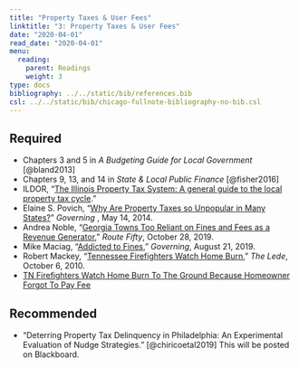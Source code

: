 ```yaml
---
title: "Property Taxes & User Fees"
linktitle: "3: Property Taxes & User Fees"
date: "2020-04-01"
read_date: "2020-04-01"
menu:
  reading:
    parent: Readings
    weight: 3
type: docs
bibliography: ../../static/bib/references.bib
csl: ../../static/bib/chicago-fullnote-bibliography-no-bib.csl
---
```


## Required

- <i class="fas fa-book"></i> Chapters 3 and 5 in *A Budgeting Guide for Local Government* [@bland2013]
- <i class="fas fa-book"></i> Chapters 9, 13, and 14 in *State & Local Public Finance* [@fisher2016]
- <i class="fas fa-external-link-alt"></i> ILDOR, "[The Illinois Property Tax System: A general guide to the local property tax cycle](https://www2.illinois.gov/rev/research/publications/Documents/localgovernment/ptax-1004.pdf)."
- <i class="fas fa-external-link-alt"></i> Elaine S. Povich, "[Why Are Property Taxes so Unpopular in Many States?](https://www.governing.com/news/headlines/why-are-property-taxes-so-unpopular-in-many-states.html)" *Governing* , May 14, 2014.
- <i class="fas fa-external-link-alt"></i> Andrea Noble, "[Georgia Towns Too Reliant on Fines and Fees as a Revenue Generator](https://www.routefifty.com/finance/2019/10/report-georgia-towns-too-reliant-fines-and-fees-revenue-generator/160921/)," *Route Fifty*, October 28, 2019.
- <i class="fas fa-external-link-alt"></i> Mike Maciag, "[Addicted to Fines](https://www.governing.com/topics/finance/fine-fee-revenues-special-report.html)," *Governing*, August 21, 2019.
- <i class="fas fa-external-link-alt"></i> Robert Mackey, "[Tennessee Firefighters Watch Home Burn](https://thelede.blogs.nytimes.com/2010/10/06/tennessee-firefighters-watch-home-burn/)," *The Lede*, October 6, 2010.
- <i class="fab fa-youtube"></i> [TN Firefighters Watch Home Burn To The Ground Because Homeowner Forgot To Pay Fee](https://www.youtube.com/watch?v=PwJrPa8Ps7A)

## Recommended

- <i class="far fa-file-pdf"></i> "Deterring Property Tax Delinquency in Philadelphia: An Experimental Evaluation of Nudge Strategies." [@chiricoetal2019] This will be posted on Blackboard.

